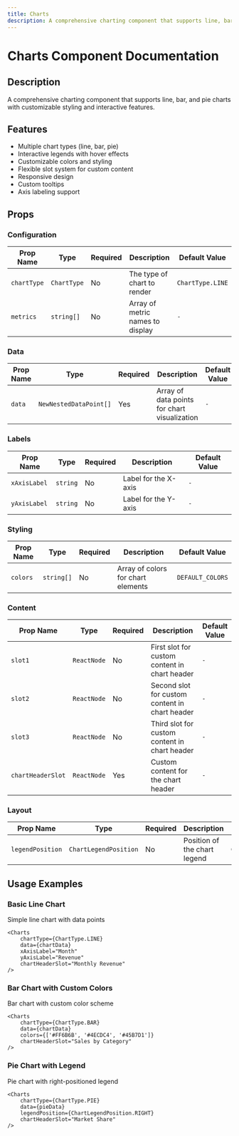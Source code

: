 ```yaml
---
title: Charts
description: A comprehensive charting component that supports line, bar, and pie charts with customizable styling and interactive features.
---
```



# Charts Component Documentation

## Description

A comprehensive charting component that supports line, bar, and pie charts with customizable styling and interactive features.

## Features

- Multiple chart types (line, bar, pie)
- Interactive legends with hover effects
- Customizable colors and styling
- Flexible slot system for custom content
- Responsive design
- Custom tooltips
- Axis labeling support

## Props

### Configuration

| Prop Name   | Type        | Required | Description                      | Default Value    |
| ----------- | ----------- | -------- | -------------------------------- | ---------------- |
| `chartType` | `ChartType` | No       | The type of chart to render      | `ChartType.LINE` |
| `metrics`   | `string[]`  | No       | Array of metric names to display | `-`              |

### Data

| Prop Name | Type                   | Required | Description                                  | Default Value |
| --------- | ---------------------- | -------- | -------------------------------------------- | ------------- |
| `data`    | `NewNestedDataPoint[]` | Yes      | Array of data points for chart visualization | `-`           |

### Labels

| Prop Name    | Type     | Required | Description          | Default Value |
| ------------ | -------- | -------- | -------------------- | ------------- |
| `xAxisLabel` | `string` | No       | Label for the X-axis | `-`           |
| `yAxisLabel` | `string` | No       | Label for the Y-axis | `-`           |

### Styling

| Prop Name | Type       | Required | Description                        | Default Value    |
| --------- | ---------- | -------- | ---------------------------------- | ---------------- |
| `colors`  | `string[]` | No       | Array of colors for chart elements | `DEFAULT_COLORS` |

### Content

| Prop Name         | Type        | Required | Description                                    | Default Value |
| ----------------- | ----------- | -------- | ---------------------------------------------- | ------------- |
| `slot1`           | `ReactNode` | No       | First slot for custom content in chart header  | `-`           |
| `slot2`           | `ReactNode` | No       | Second slot for custom content in chart header | `-`           |
| `slot3`           | `ReactNode` | No       | Third slot for custom content in chart header  | `-`           |
| `chartHeaderSlot` | `ReactNode` | Yes      | Custom content for the chart header            | `-`           |

### Layout

| Prop Name        | Type                  | Required | Description                  | Default Value             |
| ---------------- | --------------------- | -------- | ---------------------------- | ------------------------- |
| `legendPosition` | `ChartLegendPosition` | No       | Position of the chart legend | `ChartLegendPosition.TOP` |

## Usage Examples

### Basic Line Chart

Simple line chart with data points

```tsx
<Charts
    chartType={ChartType.LINE}
    data={chartData}
    xAxisLabel="Month"
    yAxisLabel="Revenue"
    chartHeaderSlot="Monthly Revenue"
/>
```

### Bar Chart with Custom Colors

Bar chart with custom color scheme

```tsx
<Charts
    chartType={ChartType.BAR}
    data={chartData}
    colors={['#FF6B6B', '#4ECDC4', '#45B7D1']}
    chartHeaderSlot="Sales by Category"
/>
```

### Pie Chart with Legend

Pie chart with right-positioned legend

```tsx
<Charts
    chartType={ChartType.PIE}
    data={pieData}
    legendPosition={ChartLegendPosition.RIGHT}
    chartHeaderSlot="Market Share"
/>
```
